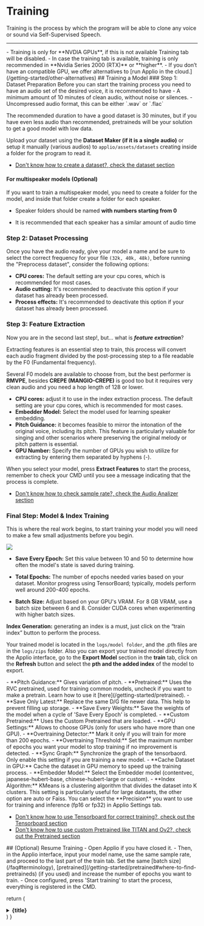 

# Training

Training is the process by which the program will be able to clone any voice or sound via Self-Supervised Speech.

---

<Callout type="warning" emoji="⚠️">
  - Training is only for **NVDIA GPUs**, if this is not available
  Training tab will be disabled.
  - In case the training tab is available, training is only recommended in **Nvidia Series 2000 (RTX)** or **higher**.
  - If you don’t have an compatible GPU, we offer alternatives to [run Applio in the cloud.](/getting-started/other-alternatives)
</Callout>

<Steps>
## Training a Model
 ### Step 1: Dataset Preparation
 Before you can start the training process you need to have an audio set of the desired voice, it is recommended to have
- A minimum amount of 10 minutes of clean audio, without noise or silences.
- Uncompressed audio format, this can be either `.wav` or `.flac`

The recommended duration to have a good dataset is 30 minutes, but if you have even less audio than recommended, pretraineds will be your solution to get a good model with low data.

Upload your dataset using the **Dataset Maker (if it is a single audio)** or setup it manually (various audios) to `applio/assets/datasets` creating inside a folder for the program to read it.

- [Don't know how to create a dataset?, check the dataset section](/guides/create-datasets/create-datasets)

#### For multispeaker models (Optional)
If you want to train a multispeaker model, you need to create a folder for the model, and inside that folder create a folder for each speaker.

- Speaker folders should be named **with numbers starting from 0**

- It is recommended that each speaker has a similar amount of audio time

<div style={{ display: 'flex', justifyContent: 'center', alignItems: 'center' }}>
  <FileTree>
    <FileTree.Folder name="dataset" defaultOpen>
      <FileTree.Folder name="0" defaultOpen>
        <FileTree.File name="speaker0-audio1.flac" />
        <FileTree.File name="speaker0-audio2.flac" />
        <FileTree.File name="speaker0-audio3.flac" />
      </FileTree.Folder>
      <FileTree.Folder name="1" defaultOpen>
        <FileTree.File name="speaker1-audio1.flac" />
        <FileTree.File name="speaker1-audio2.flac" />
        <FileTree.File name="speaker1-audio3.flac" />
      </FileTree.Folder>
      <FileTree.Folder name="2" defaultOpen>
        <FileTree.File name="speaker2-audio1.flac" />
        <FileTree.File name="speaker2-audio2.flac" />
        <FileTree.File name="speaker2-audio3.flac" />
      </FileTree.Folder>
    </FileTree.Folder>
  </FileTree>
</div>

### Step 2: Dataset Processing

Once you have the audio ready, give your model a name and be sure to select the correct frequency for your file `(32k, 40k, 48k)`, before running the "Preprocess dataset", consider the following options:

- **CPU cores:** The default setting are your cpu cores, which is recommended for most cases.
- **Audio cutting:** It's recommended to deactivate this option if your dataset has already been processed.
- **Process effects:** It's recommended to deactivate this option if your dataset has already been processed.

### Step 3: Feature Extraction
Now you are in the second last step!, but... what is ***feature extraction***?

Extracting features is an essential step to train, this process will convert each audio fragment divided by the post-processing step to a file readable by the F0 (Fundamental frequency).

Several F0 models are available to choose from, but the best performer is **RMVPE**, besides **CREPE (MANGIO-CREPE)** is good too but it requires very clean audio and you need a hop length of 128 or lower.
- **CPU cores:** adjust it to use in the index extraction process. The default setting are your cpu cores, which is recommended for most cases.
- **Embedder Model:** Select the model used for learning speaker embedding.
- **Pitch Guidance:** it becomes feasible to mirror the intonation of the original voice, including its pitch. This feature is particularly valuable for singing and other scenarios where preserving the original melody or pitch pattern is essential.
- **GPU Number:** Specify the number of GPUs you wish to utilize for extracting by entering them separated by hyphens (-).

When you select your model, press **Extract Features** to start the process, remember to check your CMD until you see a message indicating that the process is complete.

- [Don't know how to check sample rate?, check the Audio Analizer section](/getting-started/audio-analizer)

### Final Step: Model & Index Training 

This is where the real work begins, to start training your model you will need to make a few small adjustments before you begin.

![](/Training-Example.png)

- **Save Every Epoch:** Set this value between 10 and 50 to determine how often the model's state is saved during training.

- **Total Epochs:** The number of epochs needed varies based on your dataset. Monitor progress using TensorBoard; typically, models perform well around 200-400 epochs.

- **Batch Size:** Adjust based on your GPU's VRAM. For 8 GB VRAM, use a batch size between 6 and 8. Consider CUDA cores when experimenting with higher batch sizes.

**Index Generation:** generating an index is a must, just click on the “train index” button to perform the process.

Your trained model is located in the `logs/model folder`, and the .pth files are in the `logs/zips` folder. Also you can export your trained model directly from the Applio interface, go to the **Export Model** section in the **train** tab, click on the **Refresh** button and select the **pth and the added index** of the model to export.

<FAQBox title="Advanced Settings">
- **Pitch Guidance:** Gives variation of pitch.
- **Pretrained:** Uses the RVC pretrained, used for training common models, uncheck if you want to make a pretrain. Learn how to use it [here](/getting-started/pretrained).
- **Save Only Latest:** Replace the same D/G file newer data. This help to prevent filling up storage.
- **Save Every Weights:** Save the weights of the model when a cycle of 'Save Every Epoch' is completed.
- **Custom Pretrained:** Uses the Custom Pretrained that are loaded.
- **GPU Settings:** Allows to choose GPUs (only for users who have more than one GPU).
- **Overtraining Detector:** Mark it only if you will train for more than 200 epochs.
- **Overtraining Threshold:** Set the maximum number of epochs you want your model to stop training if no improvement is detected.
- **Sync Graph:** Synchronize the graph of the tensorbaord. Only enable this setting if you are training a new model.
- **Cache Dataset in GPU:** Cache the dataset in GPU memory to speed up the training process.
- **Embedder Model:** Select the Embedder model (contentvec, japanese-hubert-base, chinese-hubert-large or custom).
- **Index Algorithm:** KMeans is a clustering algorithm that divides the dataset into K clusters. This setting is particularly useful for large datasets, the other option are auto or Faiss.

</FAQBox>
<Callout type="info" emoji="ℹ️">
You can select the **Precision** you want to use for training and inference (fp16 or fp32) in Applio Settings tab.
</Callout>

- [Don't know how to use Tensorboard for correct training?, check out the Tensorboard section](/getting-started/tensorboard)
- [Don't know how to use custom Pretrained like TITAN and Ov2?, check out the Pretrained section](/getting-started/pretrained)

</Steps>
<Steps>
## (Optional) Resume Training
- Open Applio if you have closed it.
- Then, in the Applio interface, input your model name, use the same sample rate, and proceed to the last part of the train tab. Set the same [batch size](/faq#terminology), [pretrained](/getting-started/pretrained#where-to-find-pretraineds) (if you used) and increase the number of epochs you want to train.
- Once configured, press 'Start training' to start the process, everything is registered in the CMD.
</Steps>

  return (
    <details
      close
      className="last-of-type:mb-0 rounded-lg bg-neutral-50 dark:bg-neutral-800 p-2 mt-4"
    >
      <summary>
        <strong className="text-lg">{title}</strong>
      </summary>
      <div className="nx-p-2">{children}</div>
    </details>
  )
}
